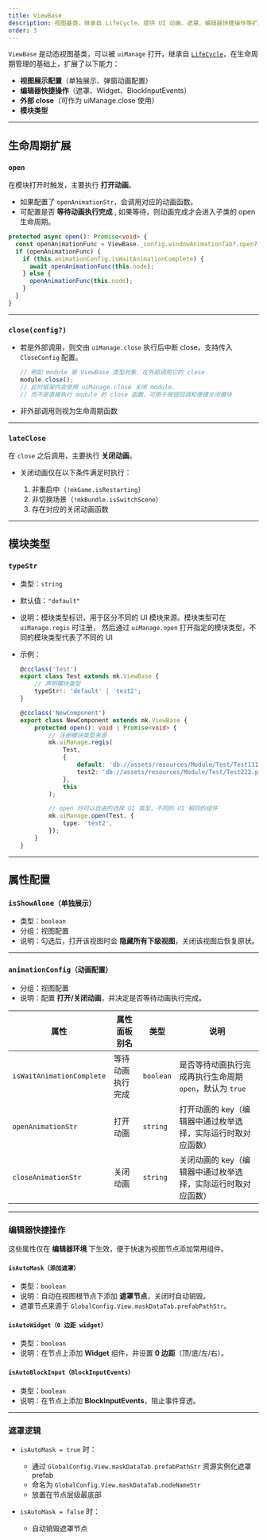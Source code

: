 ```yaml
---
title: ViewBase
description: 视图基类，继承自 LifeCycle，提供 UI 动画、遮罩、编辑器快捷操作等扩展功能
order: 3
---
```


`ViewBase` 是动态视图基类，可以被 `uiManage` 打开，继承自 [`LifeCycle`](./life-cycle)，在生命周期管理的基础上，扩展了以下能力：

-   **视图展示配置**（单独展示、弹窗动画配置）
-   **编辑器快捷操作**（遮罩、Widget、BlockInputEvents）
-   **外部 close**（可作为 uiManage.close 使用）
-   **模块类型**

---

## 生命周期扩展

### `open`

在模块打开时触发，主要执行 **打开动画**。

-   如果配置了 `openAnimationStr`，会调用对应的动画函数。
-   可配置是否 **等待动画执行完成** , 如果等待，则动画完成才会进入子类的 open 生命周期。

```ts
protected async open(): Promise<void> {
  const openAnimationFunc = ViewBase._config.windowAnimationTab?.open?.[this.animationConfig?.openAnimationStr];
  if (openAnimationFunc) {
    if (this.animationConfig.isWaitAnimationComplete) {
      await openAnimationFunc(this.node);
    } else {
      openAnimationFunc(this.node);
    }
  }
}
```

---

### `close(config?)`

-   若是外部调用，则交由 `uiManage.close` 执行后中断 close。支持传入 `CloseConfig` 配置。
    ```ts
    // 例如 module 是 ViewBase 类型对象，在外部调用它的 close
    module.close();
    // 此时框架内会使用 uiManage.close 关闭 module，
    // 而不是直接执行 module 的 close 函数，可用于按钮回调和便捷关闭模块
    ```
-   非外部调用则视为生命周期函数

---

### `lateClose`

在 `close` 之后调用，主要执行 **关闭动画**。

-   关闭动画仅在以下条件满足时执行：

    1. 非重启中（`!mkGame.isRestarting`）
    2. 非切换场景（`!mkBundle.isSwitchScene`）
    3. 存在对应的关闭动画函数

---

## 模块类型

### `typeStr`

-   类型：`string`
-   默认值：`"default"`
-   说明：模块类型标识，用于区分不同的 UI 模块来源。模块类型可在 `uiManage.regis` 时注册，
    然后通过 `uiManage.open` 打开指定的模块类型，不同的模块类型代表了不同的 UI
-   示例：

    ```ts
    @ccclass('Test')
    export class Test extends mk.ViewBase {
        // 声明模块类型
        typeStr!: 'default' | 'test2';
    }

    @ccclass('NewComponent')
    export class NewComponent extends mk.ViewBase {
        protected open(): void | Promise<void> {
            // 注册模块类型来源
            mk.uiManage.regis(
                Test,
                {
                    default: 'db://assets/resources/Module/Test/Test111.prefab',
                    test2: 'db://assets/resources/Module/Test/Test222.prefab',
                },
                this
            );

            // open 时可以自由的选择 UI 类型，不同的 UI 相同的组件
            mk.uiManage.open(Test, {
                type: 'test2',
            });
        }
    }
    ```

---

## 属性配置

### `isShowAlone（单独展示）`

-   类型：`boolean`
-   分组：视图配置
-   说明：勾选后，打开该视图时会 **隐藏所有下级视图**，关闭该视图后恢复原状。

---

### `animationConfig（动画配置）`

-   分组：视图配置
-   说明：配置 **打开/关闭动画**，并决定是否等待动画执行完成。

| 属性                      | 属性面板别名     | 类型      | 说明                                                         |
| ------------------------- | ---------------- | --------- | ------------------------------------------------------------ |
| `isWaitAnimationComplete` | 等待动画执行完成 | `boolean` | 是否等待动画执行完成再执行生命周期 `open`，默认为 `true`     |
| `openAnimationStr`        | 打开动画         | `string`  | 打开动画的 key（编辑器中通过枚举选择，实际运行时取对应函数） |
| `closeAnimationStr`       | 关闭动画         | `string`  | 关闭动画的 key（编辑器中通过枚举选择，实际运行时取对应函数） |

---

### 编辑器快捷操作

这些属性仅在 **编辑器环境** 下生效，便于快速为视图节点添加常用组件。

#### `isAutoMask（添加遮罩）`

-   类型：`boolean`
-   说明：自动在视图根节点下添加 **遮罩节点**，关闭时自动销毁。
-   遮罩节点来源于 `GlobalConfig.View.maskDataTab.prefabPathStr`。

#### `isAutoWidget（0 边距 widget）`

-   类型：`boolean`
-   说明：在节点上添加 **Widget** 组件，并设置 **0 边距**（顶/底/左/右）。

#### `isAutoBlockInput（BlockInputEvents）`

-   类型：`boolean`
-   说明：在节点上添加 **BlockInputEvents**，阻止事件穿透。

---

### 遮罩逻辑

-   `isAutoMask = true` 时：

    -   通过 `GlobalConfig.View.maskDataTab.prefabPathStr` 资源实例化遮罩 prefab
    -   命名为 `GlobalConfig.View.maskDataTab.nodeNameStr`
    -   放置在节点层级最底部

-   `isAutoMask = false` 时：

    -   自动销毁遮罩节点
